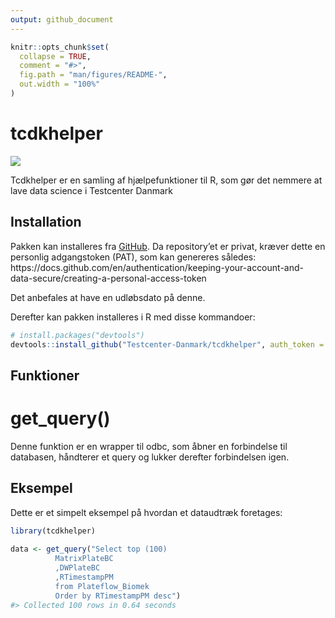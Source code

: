 ```yaml
---
output: github_document
---
```


<!-- README.md is generated from README.Rmd. Please edit that file -->

```r
knitr::opts_chunk$set(
  collapse = TRUE,
  comment = "#>",
  fig.path = "man/figures/README-",
  out.width = "100%"
)
```

# tcdkhelper

<!-- badges: start -->
![](https://img.shields.io/badge/status-aktiv-brightgreen)
<!-- badges: end -->

Tcdkhelper er en samling af hjælpefunktioner til R, som gør det nemmere at lave data science i Testcenter Danmark

## Installation

Pakken kan installeres fra [GitHub](https://github.com/). Da repository'et er privat, kræver dette en personlig adgangstoken (PAT), som kan genereres således: https://docs.github.com/en/authentication/keeping-your-account-and-data-secure/creating-a-personal-access-token

Det anbefales at have en udløbsdato på denne.

Derefter kan pakken installeres i R med disse kommandoer:

``` r
# install.packages("devtools")
devtools::install_github("Testcenter-Danmark/tcdkhelper", auth_token = "{-din-personlige-adgangstoken-}")
```

## Funktioner

# get_query()

Denne funktion er en wrapper til odbc, som åbner en forbindelse til databasen, håndterer et query og lukker derefter forbindelsen igen.

## Eksempel

Dette er et simpelt eksempel på hvordan et dataudtræk foretages:

```r
library(tcdkhelper)
  
data <- get_query("Select top (100) 
          MatrixPlateBC
          ,DWPlateBC
          ,RTimestampPM
          from Plateflow_Biomek
          Order by RTimestampPM desc")
#> Collected 100 rows in 0.64 seconds
```
